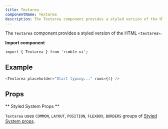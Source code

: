 ```yaml
---
title: Textarea
componentName: Textarea
description: The Textarea component provides a styled version of the HTML <textarea>.
---
```


The `Textarea` component provides a styled version of the HTML `<textarea>`.

**Import component**

```lang=jsx
import { Textarea } from 'rimble-ui';
```

## Example

```js is=react-live
<Textarea placeholder="Start typing..." rows={4} />
```

## Props

<PropsTable propMetaData={props.propMetaData} />

** Styled System Props **

`Textarea` uses `COMMON`, `LAYOUT`, `POSITION`, `FLEXBOX`, `BORDERS` groups of [Styled System props](/components/rimble-ui/system-props).
